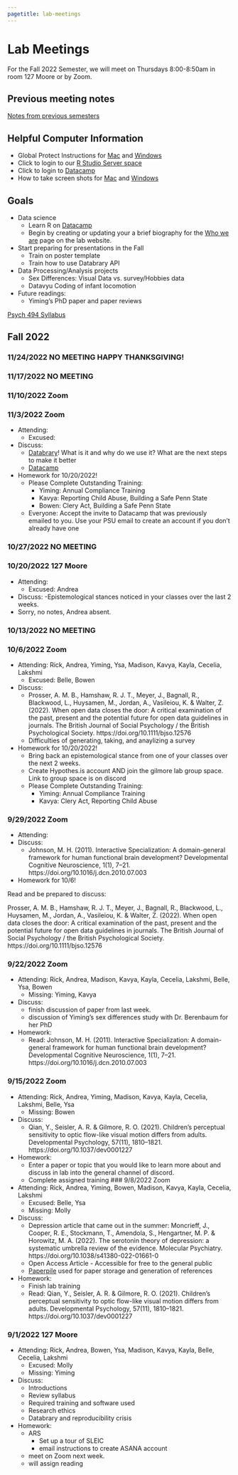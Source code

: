 ```yaml
---
pagetitle: lab-meetings
---
```


# Lab Meetings

For the Fall 2022 Semester, we will meet on Thursdays 8:00-8:50am in room 127 Moore or by Zoom.

## Previous meeting notes

[Notes from previous semesters](lab-meetings-previous.html)

## Helpful Computer Information

- Global Protect Instructions for [Mac](https://ithelp.ssri.psu.edu/penn-state-vpn-mac) and [Windows ](https://ithelp.ssri.psu.edu/penn-state-vpn)
- Click to login to our [R Studio Server space](https://rstudio.tlt.psu.edu/s/e40b8122db8f5ab27456f/)
- Click to login to [Datacamp](https://www.datacamp.com/)
- How to take screen shots for [Mac](https://support.apple.com/en-us/HT201361) and [Windows](https://www.howtogeek.com/226280/how-to-take-screenshots-in-windows-10/)

## Goals
- Data science
    - Learn R on [Datacamp](https://www.datacamp.com/)
    - Begin by creating or updating your a brief biography for the [Who we are](https://gilmore-lab.github.io/who-we-are.html) page on the lab website.
- Start preparing for presentations in the Fall  
    - Train on poster template
    - Train how to use Databrary API
<!-- - Launch new projects -->
<!--     - [Development of Motion Sensitivity Meta-analysis](https://github.com/gilmore-lab/motion-metaanalysis) -->
<!--     - Visuomotor tracking -->
- Data Processing/Analysis projects
    - Sex Differences: Visual Data vs. survey/Hobbies data
    - Datavyu Coding of infant locomotion
- Future readings:
  - Yiming's PhD paper and paper reviews

[Psych 494 Syllabus](https://https://gilmore-lab.github.io/protocols/psych-494-syllabus.html) 

## Fall 2022

### 11/24/2022 NO MEETING HAPPY THANKSGIVING!

### 11/17/2022 NO MEETING

### 11/10/2022 Zoom

### 11/3/2022 Zoom

- Attending: 
  - Excused: 
- Discuss:
  - [Databrary](https://nyu.databrary.org/)! What is it and why do we use it? What are the next steps to make it better
  - [Datacamp](https://www.datacamp.com/)
  
- Homework for 10/20/2022!
  - Please Complete Outstanding Training:
    - Yiming: Annual Compliance Training
    - Kavya: Reporting Child Abuse, Building a Safe Penn State
    - Bowen: Clery Act, Building a Safe Penn State
  - Everyone: Accept the invite to Datacamp that was previously emailed to you. Use your PSU email to create an account if you don't already have one

### 10/27/2022 NO MEETING

### 10/20/2022 127 Moore

- Attending:
  - Excused: Andrea
- Discuss:
  -Epistemological stances noticed in your classes over the last 2 weeks.
- Sorry, no notes, Andrea absent.

### 10/13/2022 NO MEETING

### 10/6/2022 Zoom

- Attending: Rick, Andrea, Yiming, Ysa, Madison, Kavya, Kayla, Cecelia, Lakshmi
  - Excused: Belle, Bowen
- Discuss:
  - Prosser, A. M. B., Hamshaw, R. J. T., Meyer, J., Bagnall, R., Blackwood, L., Huysamen, M., Jordan, A., Vasileiou, K. & Walter, Z. (2022). When open data closes the door: A critical examination of the past, present and the potential future for open data guidelines in journals. The British Journal of Social Psychology / the British Psychological Society. https://doi.org/10.1111/bjso.12576
  - Difficulties of generating, taking, and anaylizing a survey
  
- Homework for 10/20/2022!
  - Bring back an epistemological stance from one of your classes over the next 2 weeks.
  - Create Hypothes.is account AND join the gilmore lab group space. Link to group space is on discord 
  - Please Complete Outstanding Training:
    - Yiming: Annual Compliance Training
    - Kavya: Clery Act, Reporting Child Abuse
  
### 9/29/2022 Zoom

- Attending: 
- Discuss: 
  - Johnson, M. H. (2011). Interactive Specialization: A domain-general framework for human functional brain development? Developmental Cognitive Neuroscience, 1(1), 7–21. https://doi.org/10.1016/j.dcn.2010.07.003

- Homework for 10/6!

Read and be prepared to discuss: 

Prosser, A. M. B., Hamshaw, R. J. T., Meyer, J., Bagnall, R., Blackwood, L., Huysamen, M., Jordan, A., Vasileiou, K. & Walter, Z. (2022). When open data closes the door: A critical examination of the past, present and the potential future for open data guidelines in journals. The British Journal of Social Psychology / the British Psychological Society. https://doi.org/10.1111/bjso.12576


### 9/22/2022 Zoom 

- Attending: Rick, Andrea, Madison, Kavya, Kayla, Cecelia, Lakshmi, Belle, Ysa, Bowen  
  - Missing: Yiming, Kavya 
- Discuss:
  - finish discussion of paper from last week.
  - discussion of Yiming's sex differences study with Dr. Berenbaum for her PhD
- Homework:
  - Read: Johnson, M. H. (2011). Interactive Specialization: A domain-general framework for human functional brain development? Developmental Cognitive Neuroscience, 1(1), 7–21. https://doi.org/10.1016/j.dcn.2010.07.003

### 9/15/2022 Zoom

- Attending: Rick, Andrea, Yiming, Madison, Kavya, Kayla, Cecelia, Lakshmi, Belle, Ysa
  - Missing: Bowen
- Discuss:
  - Qian, Y., Seisler, A. R. & Gilmore, R. O. (2021). Children’s perceptual sensitivity to optic flow-like visual motion differs from adults. Developmental Psychology, 57(11), 1810–1821. https://doi.org/10.1037/dev0001227
- Homework:
  - Enter a paper or topic that you would like to learn more about and discuss in lab into the general channel of discord.
  - Complete assigned training 
### 9/8/2022 Zoom

- Attending: Rick, Andrea, Yiming, Bowen, Madison, Kavya, Kayla, Cecelia, Lakshmi
  - Excused: Belle, Ysa
  - Missing: Molly
- Discuss:
  - Depression article that came out in the summer: Moncrieff, J., Cooper, R. E., Stockmann, T., Amendola, S., Hengartner, M. P. & Horowitz, M. A. (2022). The serotonin theory of depression: a systematic umbrella review of the evidence. Molecular Psychiatry. https://doi.org/10.1038/s41380-022-01661-0
  - Open Access Article - Accessible for free to the general public
  - [Paperpile](https://paperpile.com/) used for paper storage and generation of references
- Homework:
  - Finish lab training
  - Read: Qian, Y., Seisler, A. R. & Gilmore, R. O. (2021). Children’s perceptual sensitivity to optic flow-like visual motion differs from adults. Developmental Psychology, 57(11), 1810–1821. https://doi.org/10.1037/dev0001227

### 9/1/2022 127 Moore

- Attending: Rick, Andrea, Bowen, Ysa, Madison, Kavya, Kayla, Belle, Cecelia, Lakshmi
  - Excused: Molly
  - Missing: Yiming
- Discuss:  
  - Introductions 
  - Review syllabus 
  - Required training and software used 
  - Research ethics
  - Databrary and reproducibility crisis 
- Homework:  
  - ARS 
    - Set up a tour of SLEIC 
    - email instructions to create ASANA account 
  - meet on Zoom next week.
  - will assign reading



  
